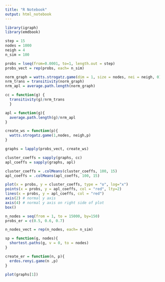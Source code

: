 ```yaml
---
title: "R Notebook"
output: html_notebook
---
```


```r
library(igraph)
library(emdbook)
```


```r
step = 15
nodes = 1000
neigh = 4
n_sim = 100

probs = lseq(from=0.0001, to=1, length.out = step)
probs_vect = rep(probs, each= n_sim)

norm_graph = watts.strogatz.game(dim = 1, size = nodes, nei = neigh, 0)
nrm_trans = transitivity(norm_graph)
nrm_apl = average.path.length(norm_graph)

cc = function(g) {
  transitivity(g)/nrm_trans
  }

apl = function(g){
  average.path.length(g)/nrm_apl
}

create_ws = function(p){
  watts.strogatz.game(1,nodes, neigh,p)
}

graphs = lapply(probs_vect, create_ws)

cluster_coeffs = sapply(graphs, cc)
apl_coeffs = sapply(graphs, apl)
```

```r
cluster_coeffs = .colMeans(cluster_coeffs, 100, 15)
apl_coeffs = .colMeans(apl_coeffs, 100, 15)
```

```r
plot(x = probs, y = cluster_coeffs, type = "o", log="x")
points(x = probs, y = apl_coeffs, col = "red", lty=2)
lines(x = probs, y = apl_coeffs, col = "red")
axis(2) # normal y axis
axis(4) # normal y axis on right side of plot
box()
```

```r
n_nodes = seq(from = 1, to = 15000, by=150)
probs_er = c(0.5, 0.6, 0.7)

n_nodes_vect = rep(n_nodes, each= n_sim)

sp = function(g, nodes){
  shortest.paths(g, v = 0, to = nodes)
}

create_er = function(n, p){
  erdos.renyi.game(n ,p)
}
```

```r
plot(graphs[1])

```

